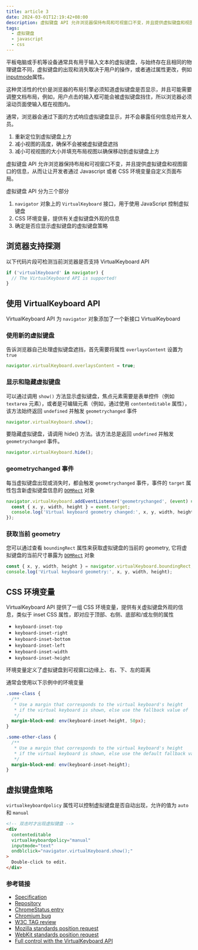 ```yaml
---
title: article 3
date: 2024-03-01T12:19:42+08:00
description: 虚拟键盘 API 允许浏览器保持布局和可视窗口不变，并且提供虚拟键盘和视图窗口的信息，从而让让开发者通过 Javascript 或者 CSS 环境变量自定义页面布局
tags:
  - 虚拟键盘
  - javascript
  - css
---
```


平板电脑或手机等设备通常具有用于输入文本的虚拟键盘，与始终存在且相同的物理键盘不同，虚拟键盘的出现和消失取决于用户的操作，或者通过属性更改，例如[inputmode](https://developer.mozilla.org/docs/Web/HTML/Global_attributes/inputmode)属性。

这种灵活性的代价是浏览器的布局引擎必须知道虚拟键盘是否显示，并且可能需要调整文档布局，例如，用户点击的输入框可能会被虚拟键盘挡住，所以浏览器必须滚动页面使输入框在视图内。

通常，浏览器会通过下面的方式响应虚拟键盘显示，并不会暴露任何信息给开发人员。

1. 重新定位到虚拟键盘上方
2. 减小视图的高度，确保不会被被虚拟键盘遮挡
3. 减小可视视图的大小并填充布局视图以确保移动到虚拟键盘上方

虚拟键盘 API 允许浏览器保持布局和可视窗口不变，并且提供虚拟键盘和视图窗口的信息，从而让让开发者通过 Javascript 或者 CSS 环境变量自定义页面布局。


虚拟键盘 API 分为三个部分

1. `navigator` 对象上的 `VirtualKeyboard` 接口，用于使用 JavaScript 控制虚拟键盘
2. CSS 环境变量，提供有关虚拟键盘外观的信息
3. 确定是否应显示虚拟键盘的虚拟键盘策略

## 浏览器支持探测

以下代码片段可检测当前浏览器是否支持 VirtualKeyboard API

```javascript
if ('virtualKeyboard' in navigator) {
  // The VirtualKeyboard API is supported!
}
```

## 使用 VirtualKeyboard API

VirtualKeyboard API 为 `navigator` 对象添加了一个新接口 VirtualKeyboard

### 使用新的虚拟键盘

告诉浏览器自己处理虚拟键盘遮挡，首先需要将属性 `overlaysContent` 设置为 `true` 

```javascript
navigator.virtualKeyboard.overlaysContent = true;
```

### 显示和隐藏虚拟键盘

可以通过调用 `show()` 方法显示虚拟键盘，焦点元素需要是表单控件（例如 `textarea` 元素），或者是可编辑元素（例如，通过使用 `contenteditable` 属性），该方法始终返回 `undefined` 并触发 `geometrychanged` 事件

```javascript
navigator.virtualKeyboard.show();
```

要隐藏虚拟键盘，请调用 hide() 方法。该方法总是返回 `undefined` 并触发 `geometrychanged` 事件。

```javascript
navigator.virtualKeyboard.hide();
```

### geometrychanged 事件

每当虚拟键盘出现或消失时，都会触发 `geometrychanged` 事件，事件的 `target` 属性包含新虚拟键盘信息的 [`DOMRect`](https://www.w3.org/TR/geometry-1/#domrect) 对象

```javascript
navigator.virtualKeyboard.addEventListener('geometrychanged', (event) => {
  const { x, y, width, height } = event.target;
  console.log('Virtual keyboard geometry changed:', x, y, width, height);
});
```

### 获取当前 geometry

您可以通过查看 `boundingRect` 属性来获取虚拟键盘的当前的 geometry, 它将虚拟键盘的当前尺寸暴露为 [`DOMRect`](https://www.w3.org/TR/geometry-1/#domrect) 对象

```javascript
const { x, y, width, height } = navigator.virtualKeyboard.boundingRect;
console.log('Virtual keyboard geometry:', x, y, width, height);
```

## CSS 环境变量

VirtualKeyboard API 提供了一组 CSS 环境变量，提供有关虚拟键盘外观的信息，类似于 inset CSS 属性，即对应于顶部、右侧、底部和/或左侧的属性

- `keyboard-inset-top`
- `keyboard-inset-right`
- `keyboard-inset-bottom`
- `keyboard-inset-left`
- `keyboard-inset-width`
- `keyboard-inset-height`

环境变量定义了虚拟键盘到可视窗口边缘上、右、下、左的距离

通常会使用以下示例中的环境变量

```css
.some-class {
  /**
   * Use a margin that corresponds to the virtual keyboard's height
   * if the virtual keyboard is shown, else use the fallback value of `50px`.
   */
  margin-block-end: env(keyboard-inset-height, 50px);
}

.some-other-class {
  /**
   * Use a margin that corresponds to the virtual keyboard's height
   * if the virtual keyboard is shown, else use the default fallback value of `0px`.
   */
  margin-block-end: env(keyboard-inset-height);
}
```

## 虚拟键盘策略

`virtualkeyboardpolicy` 属性可以控制虚拟键盘是否自动出现，允许的值为 `auto` 和 `manual`

```html
<!-- 双击时才出现虚拟键盘 -->
<div
  contenteditable
  virtualkeyboardpolicy="manual"
  inputmode="text"
  ondblclick="navigator.virtualKeyboard.show();"
>
  Double-click to edit.
</div>
```

### 参考链接

- [Specification](https://w3c.github.io/virtual-keyboard/)
- [Repository](https://github.com/w3c/virtual-keyboard/)
- [ChromeStatus entry](https://chromestatus.com/features/5680057076940800)
- [Chromium bug](https://bugs.chromium.org/p/chromium/issues/detail?id=856269)
- [W3C TAG review](https://github.com/w3ctag/design-reviews/issues/507)
- [Mozilla standards position request](https://github.com/mozilla/standards-positions/issues/531)
- [WebKit standards position request](https://lists.webkit.org/pipermail/webkit-dev/2021-May/031862.html)
- [Full control with the VirtualKeyboard API](https://web.dev/virtualkeyboard/)


